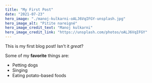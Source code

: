 ```yaml
---
title: "My First Post"
date: "2021-07-23"
hero_image: "./manoj-kulkarni-oALJ6VqIFGY-unsplash.jpg"
hero_image_alt: "Pitite nareigné"
hero_image_credit_text: "Manoj kulkarni"
hero_image_credit_link: "https://unsplash.com/photos/oALJ6VqIFGY"
---
```


This is my first blog post! Isn't it *great*?

Some of my **favorite** things are:

* Petting dogs
* Singing
* Eating potato-based foods